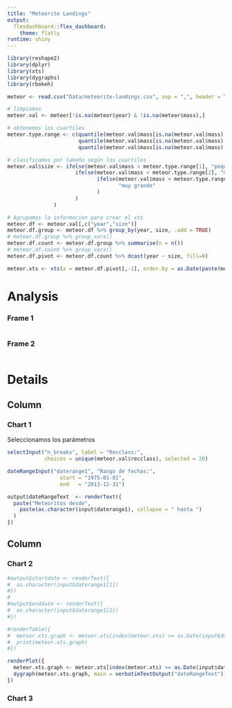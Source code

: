```yaml
---
title: "Meteorite Landings"
output: 
  flexdashboard::flex_dashboard:
    theme: flatly
runtime: shiny
---
```


```r
library(reshape2)
library(dplyr)
library(xts)
library(dygraphs)
library(rbokeh)
```


```r
meteor <- read.csv("Data/meteorite-landings.csv", sep = ",", header = TRUE)

# limpiamos
meteor.val <- meteor[!is.na(meteor$year) & !is.na(meteor$mass),]

# obtenemos los cuartiles
meteor.type.range <- c(quantile(meteor.val$mass[is.na(meteor.val$mass) == FALSE], 0.25),
                       quantile(meteor.val$mass[is.na(meteor.val$mass) == FALSE], 0.50),
                       quantile(meteor.val$mass[is.na(meteor.val$mass) == FALSE], 0.75))

# clasificamos por tamaño según los cuartiles
meteor.val$size <- ifelse(meteor.val$mass < meteor.type.range[1], "pequeño",
                      ifelse(meteor.val$mass < meteor.type.range[2], "mediano",
                             ifelse(meteor.val$mass < meteor.type.range[3], "grande",
                                    "muy grande"
                             )
                      )
               )

# Agrupamos la informacion para crear el xts
meteor.df <- meteor.val[,c("year","size")]
meteor.df.group <- meteor.df %>% group_by(year, size, .add = TRUE)
# meteor.df.group %>% group_vars()
meteor.df.count <- meteor.df.group %>% summarise(n = n())
# meteor.df.count %>% group_vars()
meteor.df.pivot <- meteor.df.count %>% dcast(year ~ size, fill=0)

meteor.xts <- xts(x = meteor.df.pivot[,-1], order.by = as.Date(paste(meteor.df.pivot$year,"-01-01", sep="")))
```

Analysis {.storyboard}
=========================================

### Frame 1

```r
```

### Frame 2

```r
```

Details
=========================================

Column {.sidebar}
-------------------------------------
    
### Chart 1
    
Seleccionamos los parámetros

```r
selectInput("n_breaks", label = "Recclass:",
            choices = unique(meteor.val$recclass), selected = 20)

dateRangeInput("daterange1", "Rango de fechas:",
                 start = "1975-01-01",
                 end   = "2013-12-31")

output$dateRangeText  <- renderText({
  paste("Meteoritos desde", 
    paste(as.character(input$daterange1), collapse = " hasta ")
  )
})
```

Column
-------------------------------------
   
### Chart 2

```r
#output$startdate <- renderText({
#  as.character(input$daterange1[1])
#})
#
#output$enddate <- renderText({
#  as.character(input$daterange1[2])
#})

#renderTable({
#  meteor.xts.graph <- meteor.xts[index(meteor.xts) >= as.Date(input$daterange1[1]) & index(meteor.xts) < #as.Date(input$daterange1[2])]
#  print(meteor.xts.graph)
#})

renderPlot({
  meteor.xts.graph <- meteor.xts[index(meteor.xts) >= as.Date(input$daterange1[1]) & index(meteor.xts) < as.Date(input$daterange1[2])]
  dygraph(meteor.xts.graph, main = verbatimTextOutput("dateRangeText"))
})

```

### Chart 3
    
```r
```

